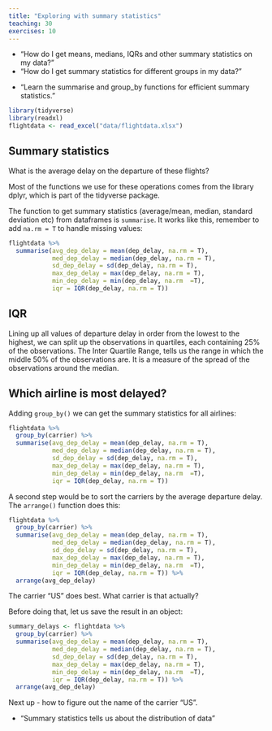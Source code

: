 ```yaml
---
title: "Exploring with summary statistics"
teaching: 30
exercises: 10
---
```



::::questions
- "How do I get means, medians, IQRs and other summary statistics on my data?"
- "How do I get summary statistics for different groups in my data?"
::::

::::objectives
- "Learn the summarise and group_by functions for efficient summary statistics."
::::




```r
library(tidyverse)
library(readxl)
flightdata <- read_excel("data/flightdata.xlsx")
```



## Summary statistics

What is the average delay on the departure of these flights?

Most of the functions we use for these operations comes from the library
dplyr, which is part of the tidyverse package.

The function to get summary statistics (average/mean, median, standard deviation etc)
from dataframes is `summarise`. It works like this, remember to add `na.rm = T`
to handle missing values:

```r
flightdata %>% 
  summarise(avg_dep_delay = mean(dep_delay, na.rm = T),
            med_dep_delay = median(dep_delay, na.rm = T),
            sd_dep_delay = sd(dep_delay, na.rm = T),
            max_dep_delay = max(dep_delay, na.rm = T),
            min_dep_delay = min(dep_delay, na.rm  =T),
            iqr = IQR(dep_delay, na.rm = T))
```

::::callout
## IQR
Lining up all values of departure delay in order from the lowest to the highest,
we can split up the observations in quartiles, each containing 25% of the 
observations. The Inter Quartile Range, tells us the range in which the middle
50% of the observations are. It is a measure of the spread of the observations
around the median.
::::

## Which airline is most delayed?

Adding `group_by()` we can get the summary statistics for all 
airlines:

```r
flightdata %>% 
  group_by(carrier) %>% 
  summarise(avg_dep_delay = mean(dep_delay, na.rm = T),
            med_dep_delay = median(dep_delay, na.rm = T),
            sd_dep_delay = sd(dep_delay, na.rm = T),
            max_dep_delay = max(dep_delay, na.rm = T),
            min_dep_delay = min(dep_delay, na.rm  =T),
            iqr = IQR(dep_delay, na.rm = T))
```

A second step would be to sort the carriers by the average departure delay. The `arrange()` function does this:

```r
flightdata %>% 
  group_by(carrier) %>% 
  summarise(avg_dep_delay = mean(dep_delay, na.rm = T),
            med_dep_delay = median(dep_delay, na.rm = T),
            sd_dep_delay = sd(dep_delay, na.rm = T),
            max_dep_delay = max(dep_delay, na.rm = T),
            min_dep_delay = min(dep_delay, na.rm  =T),
            iqr = IQR(dep_delay, na.rm = T)) %>% 
  arrange(avg_dep_delay)
```

The carrier "US" does best. What carrier is that actually?

Before doing that, let us save the result in an object:
```r
summary_delays <- flightdata %>% 
  group_by(carrier) %>% 
  summarise(avg_dep_delay = mean(dep_delay, na.rm = T),
            med_dep_delay = median(dep_delay, na.rm = T),
            sd_dep_delay = sd(dep_delay, na.rm = T),
            max_dep_delay = max(dep_delay, na.rm = T),
            min_dep_delay = min(dep_delay, na.rm  =T),
            iqr = IQR(dep_delay, na.rm = T)) %>% 
  arrange(avg_dep_delay)
```

Next up - how to figure out the name of the carrier "US".

::::keypoints
- "Summary statistics tells us about the distribution of data"
::::
